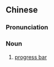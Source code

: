 {{also|进度条}}
==Chinese==
{{zh-forms|s=进度条|type=21}}

===Pronunciation===
{{zh-pron
|m=jìndùtiáo
|cat=n
}}

===Noun===
{{zh-noun}}

# [[progress bar]]

{{zh-cat|Computing|Graphical user interface}}